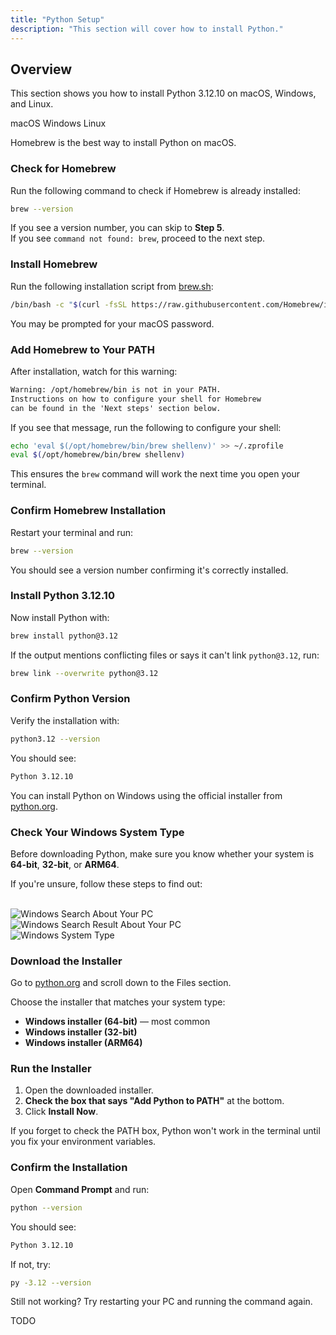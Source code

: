 ```yaml
---
title: "Python Setup"
description: "This section will cover how to install Python."
---
```


## Overview

This section shows you how to install Python 3.12.10 on macOS, Windows, and Linux.

<Tabs defaultValue="mac">

<TabsList>
  <TabsTrigger value="mac">macOS</TabsTrigger>
  <TabsTrigger value="windows">Windows</TabsTrigger>
  <TabsTrigger value="linux">Linux</TabsTrigger>
</TabsList>

<TabsContent value="mac">

Homebrew is the best way to install Python on macOS.

<Steps>

### Check for Homebrew

Run the following command to check if Homebrew is already installed:

```bash
brew --version
```

If you see a version number, you can skip to **Step 5**.  
If you see `command not found: brew`, proceed to the next step.

### Install Homebrew

Run the following installation script from [brew.sh](https://brew.sh/):

```bash
/bin/bash -c "$(curl -fsSL https://raw.githubusercontent.com/Homebrew/install/HEAD/install.sh)"
```

You may be prompted for your macOS password.

### Add Homebrew to Your PATH

After installation, watch for this warning:

```txt
Warning: /opt/homebrew/bin is not in your PATH.
Instructions on how to configure your shell for Homebrew
can be found in the 'Next steps' section below.
```

If you see that message, run the following to configure your shell:

```bash
echo 'eval $(/opt/homebrew/bin/brew shellenv)' >> ~/.zprofile
eval $(/opt/homebrew/bin/brew shellenv)
```

This ensures the `brew` command will work the next time you open your terminal.

### Confirm Homebrew Installation

Restart your terminal and run:

```bash
brew --version
```

You should see a version number confirming it's correctly installed.

### Install Python 3.12.10

Now install Python with:

```bash
brew install python@3.12
```

If the output mentions conflicting files or says it can't link `python@3.12`, run:

```bash
brew link --overwrite python@3.12
```

### Confirm Python Version

Verify the installation with:

```bash
python3.12 --version
```

You should see:

```txt
Python 3.12.10
```

</Steps>

</TabsContent>

<TabsContent value="windows">

You can install Python on Windows using the official installer from [python.org](https://www.python.org/downloads/release/python-31210/).

<Steps>

### Check Your Windows System Type

Before downloading Python, make sure you know whether your system is **64-bit**, **32-bit**, or **ARM64**.

If you're unsure, follow these steps to find out:

<br/>

<Image src="/search.png" alt="Windows Search About Your PC" width={512} height={512} />

<br/>

<Image src="/result.png" alt="Windows Search Result About Your PC" width={512} height={512} />

<br/>

<Image src="/system-type.png" alt="Windows System Type" width={512} height={512} />

### Download the Installer

Go to [python.org](https://www.python.org/downloads/release/python-31210/) and scroll down to the Files section.

Choose the installer that matches your system type:

- **Windows installer (64-bit)** — most common
- **Windows installer (32-bit)**
- **Windows installer (ARM64)**

### Run the Installer

1. Open the downloaded installer.
2. **Check the box that says "Add Python to PATH"** at the bottom.
3. Click **Install Now**.

<Admonition variant="caution" title="Python Path">

If you forget to check the PATH box, Python won't work in the terminal until you fix your environment variables.

</Admonition>

### Confirm the Installation

Open **Command Prompt** and run:

```bash
python --version
```

You should see:

```txt
Python 3.12.10
```

If not, try:

```bash
py -3.12 --version
```

Still not working? Try restarting your PC and running the command again.

</Steps>

</TabsContent>

<TabsContent value="linux">

TODO

</TabsContent>

</Tabs>

